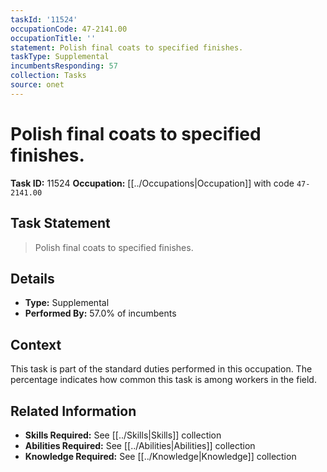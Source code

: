 ```yaml
---
taskId: '11524'
occupationCode: 47-2141.00
occupationTitle: ''
statement: Polish final coats to specified finishes.
taskType: Supplemental
incumbentsResponding: 57
collection: Tasks
source: onet
---
```

# Polish final coats to specified finishes.

**Task ID:** 11524
**Occupation:** [[../Occupations|Occupation]] with code `47-2141.00`

## Task Statement

> Polish final coats to specified finishes.

## Details

- **Type:** Supplemental
- **Performed By:** 57.0% of incumbents

## Context

This task is part of the standard duties performed in this occupation. The percentage indicates how common this task is among workers in the field.

## Related Information

- **Skills Required:** See [[../Skills|Skills]] collection
- **Abilities Required:** See [[../Abilities|Abilities]] collection
- **Knowledge Required:** See [[../Knowledge|Knowledge]] collection
